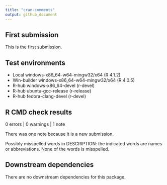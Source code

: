 ```yaml
---
title: "cran-comments"
output: github_document
---
```


<!-- cran-comments.md is generated from caran-comments.Rmd. -->

## First submission

This is the first submission.

## Test environments

- Local windows-x86_64-w64-mingw32/x64 (R 4.1.2)
- Win-builder windows-x86_64-w64-mingw32/x64 (R 4.0.5)
- R-hub windows-x86_64-devel (r-devel)
- R-hub ubuntu-gcc-release (r-release)
- R-hub fedora-clang-devel (r-devel)

## R CMD check results

0 errors | 0 warnings | 1 note
  
There was one note because it is a new submission.

Possibly misspelled words in DESCRIPTION: the indicated words are names or abbreviations. None of the words is misspelled.

## Downstream dependencies

There are no downstream dependencies for this package.
